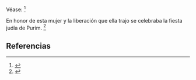 Véase: <ref>{{lib|LU|150|3|1}}</ref> 

En honor de esta mujer y la liberación que ella trajo se celebraba la fiesta judía de Purim. <ref>{{lib|LU|123|3|5}}</ref> 

== Referencias ==
<references />
